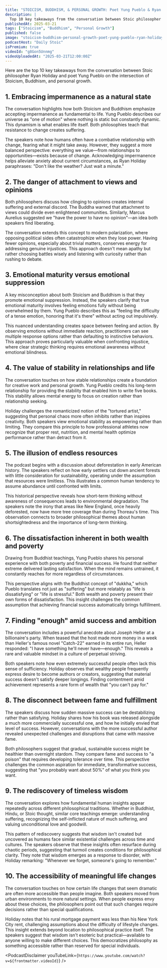 ```yaml
---
title: "STOICISM, BUDDHISM, & PERSONAL GROWTH: Poet Yung Pueblo & Ryan Holiday"
description: |
  Top 10 key takeaways from the conversation between Stoic philosopher Ryan Holiday and poet Yung Pueblo on the intersection of Stoicism, Buddhism, and personal growth.
publishedAt: 2025-03-21
tags: ["Stoicism", "Buddhism", "Personal Growth"]
published: false
image: "stoicism-buddhism-personal-growth-poet-yung-pueblo-ryan-holiday.jpg"
podcastHost: "Daily Stoic"
isPremium: true
videoId: "g8Gon5Unnmg"
videoUploadedAt: "2025-03-21T12:00:00Z"
---
```



<PodcastSummaryPageLayout frontmatter={frontmatter}>
Here are the top 10 key takeaways from the conversation between Stoic philosopher Ryan Holiday and poet Yung Pueblo on the intersection of Stoicism, Buddhism, and personal growth.

## 1. Embracing impermanence as a natural state

The conversation highlights how both Stoicism and Buddhism emphasize accepting impermanence as fundamental to life. Yung Pueblo describes our universe as "one of motion" where nothing is static but constantly dynamic. This dynamism is what enables life itself. Both philosophies teach that resistance to change creates suffering.

The speakers note how humans often have a combative relationship with change, fearing what it might take away. However, they suggest a more balanced perspective: everything we value—from relationships to opportunities—exists because of change. Acknowledging impermanence helps alleviate anxiety about current circumstances, as Ryan Holiday paraphrases: "Don't like the weather? Just wait a minute."

## 2. The danger of attachment to views and opinions

Both philosophers discuss how clinging to opinions creates internal suffering and external discord. The Buddha warned that attachment to views could divide even enlightened communities. Similarly, Marcus Aurelius suggested we "have the power to have no opinion"—an idea both speakers find liberating.

The conversation extends this concept to modern polarization, where opposing political sides often catastrophize when they lose power. Having fewer opinions, especially about trivial matters, conserves energy for addressing genuine injustices. This approach doesn't mean apathy but rather choosing battles wisely and listening with curiosity rather than rushing to debate.

## 3. Emotional maturity versus emotional suppression

A key misconception about both Stoicism and Buddhism is that they promote emotional suppression. Instead, the speakers clarify that true emotional maturity involves feeling emotions fully without being overwhelmed by them. Yung Pueblo describes this as "feeling the difficulty of a tense emotion, honoring that it's there" without acting out impulsively.

This nuanced understanding creates space between feeling and action. By observing emotions without immediate reaction, practitioners can see multiple response options rather than defaulting to instinctive behaviors. This approach proves particularly valuable when confronting injustice, where clear strategic thinking requires emotional awareness without emotional blindness.

## 4. The value of stability in relationships and life

The conversation touches on how stable relationships create a foundation for creative work and personal growth. Yung Pueblo credits his long-term relationship for providing the stability that enabled him to write five books. This stability allows mental energy to focus on creation rather than relationship seeking.

Holiday challenges the romanticized notion of the "tortured artist," suggesting that personal chaos more often inhibits rather than inspires creativity. Both speakers view emotional stability as empowering rather than limiting. They compare this principle to how professional athletes now recognize that proper rest, nutrition, and mental health optimize performance rather than detract from it.

## 5. The illusion of endless resources

The podcast begins with a discussion about deforestation in early American history. The speakers reflect on how early settlers cut down ancient forests with little consideration for sustainability, operating under the assumption that resources were limitless. This illustrates a common human tendency to assume abundance until confronted with limits.

This historical perspective reveals how short-term thinking without awareness of consequences leads to environmental degradation. The speakers note the irony that areas like New England, once heavily deforested, now have more tree coverage than during Thoreau's time. This observation connects to broader philosophical themes about human shortsightedness and the importance of long-term thinking.

## 6. The dissatisfaction inherent in both wealth and poverty

Drawing from Buddhist teachings, Yung Pueblo shares his personal experience with both poverty and financial success. He found that neither extreme delivered lasting satisfaction. When the mind remains untrained, it constantly reaches for more regardless of circumstances.

This perspective aligns with the Buddhist concept of "dukkha," which Pueblo translates not just as "suffering" but more relatably as "life is dissatisfying" or "life is stressful." Both wealth and poverty present their own forms of dissatisfaction. This insight challenges the common assumption that achieving financial success automatically brings fulfillment.

## 7. Finding "enough" amid success and ambition

The conversation includes a powerful anecdote about Joseph Heller at a billionaire's party. When teased that the host made more money in a week than Heller's famous novel "Catch-22" earned in its entire run, Heller responded: "I have something he'll never have—enough." This reveals a rare and valuable mindset in a culture of perpetual striving.

Both speakers note how even extremely successful people often lack this sense of sufficiency. Holiday observes that wealthy people frequently express desire to become authors or creators, suggesting that material success doesn't satisfy deeper longings. Finding contentment amid achievement represents a rare form of wealth that "you can't pay for."

## 8. The disconnect between fame and fulfillment

The speakers discuss how sudden massive success can be destabilizing rather than satisfying. Holiday shares how his book was released alongside a much more commercially successful one, and how he initially envied that level of success. However, conversations with the more successful author revealed unexpected challenges and disruptions that came with massive fame.

Both philosophers suggest that gradual, sustainable success might be healthier than overnight stardom. They compare fame and success to "a poison" that requires developing tolerance over time. This perspective challenges the common aspiration for immediate, transformative success, suggesting that "you probably want about 50%" of what you think you want.

## 9. The rediscovery of timeless wisdom

The conversation explores how fundamental human insights appear repeatedly across different philosophical traditions. Whether in Buddhist, Hindu, or Stoic thought, similar core teachings emerge: understanding suffering, recognizing the self-inflicted nature of much suffering, and valuing unconditional love and goodwill.

This pattern of rediscovery suggests that wisdom isn't created but uncovered as humans face similar existential challenges across time and cultures. The speakers observe that these insights often resurface during chaotic periods, suggesting that turmoil creates conditions for philosophical clarity. They note that wisdom emerges as a response to disorder, with Holiday remarking: "Whenever we forget, someone's going to remember."

## 10. The accessibility of meaningful life changes

The conversation touches on how certain life changes that seem dramatic are often more accessible than people imagine. Both speakers moved from urban environments to more natural settings. When people express envy about these choices, the philosophers point out that such changes require decisions rather than special qualifications.

Holiday notes that his rural mortgage payment was less than his New York City rent, challenging assumptions about the difficulty of lifestyle changes. This insight extends beyond location to philosophical practice itself. The speakers suggest that wisdom isn't esoteric but practical—available to anyone willing to make different choices. This democratizes philosophy as something accessible rather than reserved for special individuals.

<PodcastDisclaimer
  youTubeLink={`https://www.youtube.com/watch?v=${frontmatter.videoId}`}
/>

</PodcastSummaryPageLayout>
